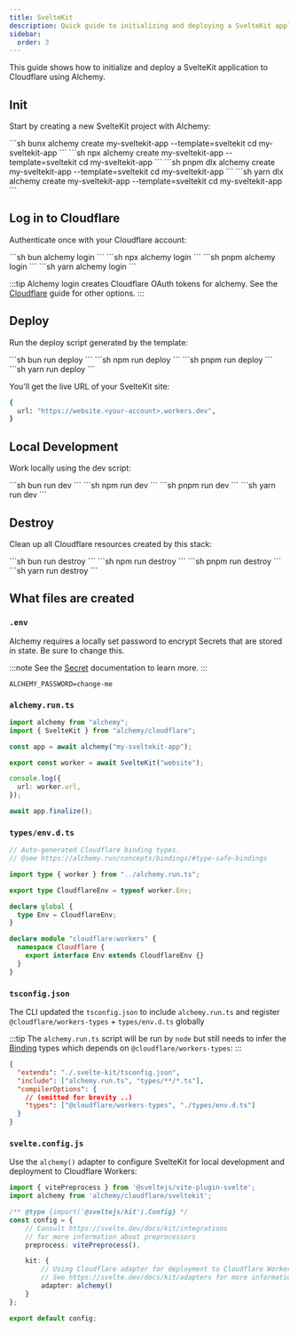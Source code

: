 ```yaml
---
title: SvelteKit
description: Quick guide to initializing and deploying a SvelteKit application to Cloudflare Workers using Alchemy.
sidebar:
  order: 3
---
```



This guide shows how to initialize and deploy a SvelteKit application to Cloudflare using Alchemy.

## Init

Start by creating a new SvelteKit project with Alchemy:

<Tabs syncKey="pkgManager">
  <TabItem label="bun">
    ```sh
    bunx alchemy create my-sveltekit-app --template=sveltekit
    cd my-sveltekit-app
    ```
  </TabItem>
  <TabItem label="npm">
    ```sh
    npx alchemy create my-sveltekit-app --template=sveltekit
    cd my-sveltekit-app
    ```
  </TabItem>
  <TabItem label="pnpm">
    ```sh
    pnpm dlx alchemy create my-sveltekit-app --template=sveltekit
    cd my-sveltekit-app
    ```
  </TabItem>
  <TabItem label="yarn">
    ```sh
    yarn dlx alchemy create my-sveltekit-app --template=sveltekit
    cd my-sveltekit-app
    ```
  </TabItem>
</Tabs>

## Log in to Cloudflare

Authenticate once with your Cloudflare account:

<Tabs syncKey="pkgManager">
  <TabItem label="bun">
    ```sh
    bun alchemy login
    ```
  </TabItem>
  <TabItem label="npm">
    ```sh
    npx alchemy login
    ```
  </TabItem>
  <TabItem label="pnpm">
    ```sh
    pnpm alchemy login
    ```
  </TabItem>
  <TabItem label="yarn">
    ```sh
    yarn alchemy login
    ```
  </TabItem>
</Tabs>

:::tip
Alchemy login creates Cloudflare OAuth tokens for alchemy. See the [Cloudflare](/guides/cloudflare) guide for other options.
:::

## Deploy

Run the deploy script generated by the template:

<Tabs syncKey="pkgManager">
  <TabItem label="bun">
    ```sh
    bun run deploy
    ```
  </TabItem>
  <TabItem label="npm">
    ```sh
    npm run deploy
    ```
  </TabItem>
  <TabItem label="pnpm">
    ```sh
    pnpm run deploy
    ```
  </TabItem>
  <TabItem label="yarn">
    ```sh
    yarn run deploy
    ```
  </TabItem>
</Tabs>

You'll get the live URL of your SvelteKit site:

```sh
{
  url: "https://website.<your-account>.workers.dev",
}
```

## Local Development

Work locally using the dev script:

<Tabs syncKey="pkgManager">
  <TabItem label="bun">
    ```sh
    bun run dev
    ```
  </TabItem>
  <TabItem label="npm">
    ```sh
    npm run dev
    ```
  </TabItem>
  <TabItem label="pnpm">
    ```sh
    pnpm run dev
    ```
  </TabItem>
  <TabItem label="yarn">
    ```sh
    yarn run dev
    ```
  </TabItem>
</Tabs>

## Destroy

Clean up all Cloudflare resources created by this stack:

<Tabs syncKey="pkgManager">
  <TabItem label="bun">
    ```sh
    bun run destroy
    ```
  </TabItem>
  <TabItem label="npm">
    ```sh
    npm run destroy
    ```
  </TabItem>
  <TabItem label="pnpm">
    ```sh
    pnpm run destroy
    ```
  </TabItem>
  <TabItem label="yarn">
    ```sh
    yarn run destroy
    ```
  </TabItem>
</Tabs>

## What files are created

### `.env`

Alchemy requires a locally set password to encrypt Secrets that are stored in state. Be sure to change this.

:::note
See the [Secret](/concepts/secret) documentation to learn more.
:::

```
ALCHEMY_PASSWORD=change-me
```

### `alchemy.run.ts`

```typescript
import alchemy from "alchemy";
import { SvelteKit } from "alchemy/cloudflare";

const app = await alchemy("my-sveltekit-app");

export const worker = await SvelteKit("website");

console.log({
  url: worker.url,
});

await app.finalize();
```

### `types/env.d.ts`

```typescript
// Auto-generated Cloudflare binding types.
// @see https://alchemy.run/concepts/bindings/#type-safe-bindings

import type { worker } from "../alchemy.run.ts";

export type CloudflareEnv = typeof worker.Env;

declare global {
  type Env = CloudflareEnv;
}

declare module "cloudflare:workers" {
  namespace Cloudflare {
    export interface Env extends CloudflareEnv {}
  }
}
```

### `tsconfig.json`

The CLI updated the `tsconfig.json` to include `alchemy.run.ts` and register `@cloudflare/workers-types` + `types/env.d.ts` globally

:::tip
The `alchemy.run.ts` script will be run by `node` but still needs to infer the [Binding](/concepts/bindings) types which depends on `@cloudflare/workers-types`:
:::

```json
{
  "extends": "./.svelte-kit/tsconfig.json",
  "include": ["alchemy.run.ts", "types/**/*.ts"],
  "compilerOptions": {
    // (omitted for brevity ..)
    "types": ["@cloudflare/workers-types", "./types/env.d.ts"]
  }
}
``` 

### `svelte.config.js`

Use the `alchemy()` adapter to configure SvelteKit for local development and deployment to Cloudflare Workers:

```ts
import { vitePreprocess } from '@sveltejs/vite-plugin-svelte';
import alchemy from 'alchemy/cloudflare/sveltekit';

/** @type {import('@sveltejs/kit').Config} */
const config = {
	// Consult https://svelte.dev/docs/kit/integrations
	// for more information about preprocessors
	preprocess: vitePreprocess(),

	kit: {
		// Using Cloudflare adapter for deployment to Cloudflare Workers
		// See https://svelte.dev/docs/kit/adapters for more information about adapters.
		adapter: alchemy()
	}
};

export default config;

```